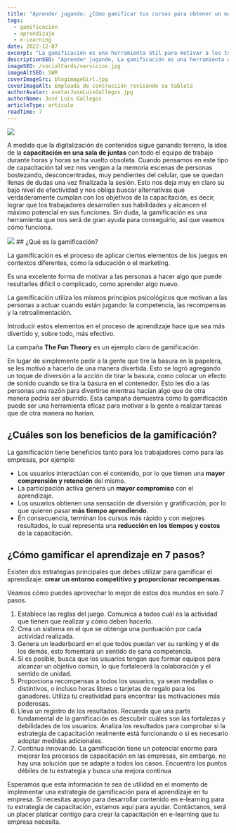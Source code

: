 ```yaml
---
title: "Aprender jugando: ¿Cómo gamificar tus cursos para obtener un mayor engagement?"
tags:
  - gamificación
  - aprendizaje
  - e-Learning
date: 2022-12-07
excerpt: "La gamificación es una herramienta útil para motivar a los trabajadores a adquirir nuevos conocimientos y mejorar sus habilidades. Esto se logra aplicando elementos de los juegos, como la competencia, las recompensas y la retroalimentación. Descubre todas las ventajas que la gamificación puede brindar a tu organización y aprende cómo implementarla."
descriptionSEO: "Aprender jugando, La gamificación es una herramienta útil para motivar a los trabajadores a adquirir nuevos conocimientos y mejorar sus habilidades. Esto se logra aplicando elementos de los juegos, como la competencia, las recompensas y la retroalimentación. Descubre todas las ventajas que la gamificación puede brindar a tu organización y aprende cómo implementarla."
imageSEO: /socialCards/servicios.jpg
imageAltSEO: SWR
coverImageSrc: blogimageGirl.jpg
coverImageAlt: Empleada de contrucción revisando su tableta
authorAvatar: avatarJoseLuisGallegos.jpg
authorName: José Luis Gallegos
articleType: articulo
readTime: 7
---
```


<Image src='/blog/images/salaDeJuntas.jpg' width={1024} height={682} />

A medida que la digitalización de contenidos sigue ganando terreno, la idea de la **capacitación en una sala de juntas** con todo el equipo de trabajo durante horas y horas se ha vuelto obsoleta.
Cuando pensamos en este tipo de capacitación tal vez nos vengan a la memoria escenas de personas bostezando, desconcentradas, muy pendientes del celular, que se quedan llenas de dudas una vez finalizada la sesión.
Esto nos deja muy en claro su bajo nivel de efectividad y nos obliga buscar alternativas que verdaderamente cumplan con los objetivos de la capacitación, es decir, lograr que los trabajadores desarrollen sus habilidades y alcancen el máximo potencial en sus funciones.
Sin duda, la gamificación es una herramienta que nos será de gran ayuda para conseguirlo, así que veamos cómo funciona.

<Image src='/blog/images/gamificacion.jpg' width={1024} height={682} />
## ¿Qué es la gamificación?

La gamificación es el proceso de aplicar ciertos elementos de los juegos en contextos diferentes, como la educación o el marketing.

Es una excelente forma de motivar a las personas a hacer algo que puede resultarles difícil o complicado, como aprender algo nuevo.

La gamificación utiliza los mismos principios psicológicos que motivan a las personas a actuar cuando están jugando: la competencia, las recompensas y la retroalimentación.

Introducir estos elementos en el proceso de aprendizaje hace que sea más divertido y, sobre todo, más efectivo.

La campaña **The Fun Theory** es un ejemplo claro de gamificación.

En lugar de simplemente pedir a la gente que tire la basura en la papelera, se les motivó a hacerlo de una manera divertida. Esto se logró agregando un toque de diversión a la acción de tirar la basura, como colocar un efecto de sonido cuando se tira la basura en el contenedor. Esto les dio a las personas una razón para divertirse mientras hacían algo que de otra manera podría ser aburrido. Esta campaña demuestra cómo la gamificación puede ser una herramienta eficaz para motivar a la gente a realizar tareas que de otra manera no harían.

<YouTube id='qRgWttqFKu8' />

## ¿Cuáles son los beneficios de la gamificación?

La gamificación tiene beneficios tanto para los trabajadores como para las empresas, por ejemplo:

- Los usuarios interactúan con el contenido, por lo que tienen una **mayor comprensión y retención** del mismo.
- La participación activa genera un **mayor compromiso** con el aprendizaje.
- Los usuarios obtienen una sensación de diversión y gratificación, por lo que quieren pasar **más tiempo aprendiendo**.
- En consecuencia, terminan los cursos más rápido y con mejores resultados, lo cual representa una **reducción en los tiempos y costos** de la capacitación.

## ¿Cómo gamificar el aprendizaje en 7 pasos?

Existen dos estrategias principales que debes utilizar para gamificar el aprendizaje: **crear un entorno competitivo y proporcionar recompensas**.

Veamos cómo puedes aprovechar lo mejor de estos dos mundos en solo 7 pasos.

1. Establece las reglas del juego. Comunica a todos cuál es la actividad que tienen que realizar y cómo deben hacerlo.
2. Crea un sistema en el que se obtenga una puntuación por cada actividad realizada.
3. Genera un leaderboard en el que todos puedan ver su ranking y el de los demás, esto fomentará un sentido de sana competencia.
4. Si es posible, busca que los usuarios tengan que formar equipos para alcanzar un objetivo común, lo que fortalecerá la colaboración y el sentido de unidad.
5. Proporciona recompensas a todos los usuarios, ya sean medallas o distintivos, o incluso horas libres o tarjetas de regalo para los ganadores. Utiliza tu creatividad para encontrar las motivaciones más poderosas.
6. Lleva un registro de los resultados. Recuerda que una parte fundamental de la gamificación es descubrir cuáles son las fortalezas y debilidades de los usuarios. Analiza los resultados para comprobar si la estrategia de capacitación realmente está funcionando o si es necesario adoptar medidas adicionales.
7. Continua innovando. La gamificación tiene un potencial enorme para mejorar los procesos de capacitación en las empresas, sin embargo, no hay una solución que se adapte a todos los casos. Encuentra los puntos débiles de tu estrategia y busca una mejora continua

Esperamos que esta información te sea de utilidad en el momento de implementar una estrategia de gamificación para el aprendizaje en tu empresa.
Si necesitas apoyo para desarrollar contenido en e-learning para tu estrategia de capacitación, estamos aquí para ayudar. Contáctanos, será un placer platicar contigo para crear la capacitación en e-learning que tu empresa necesita.
